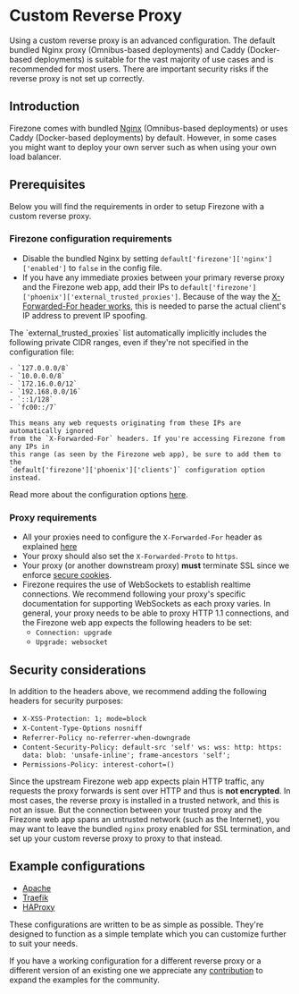 
# Custom Reverse Proxy

<Alert color="warning">
  Using a custom reverse proxy is an advanced configuration. The default bundled
  Nginx proxy (Omnibus-based deployments) and Caddy (Docker-based deployments)
  is suitable for the vast majority of use cases and is recommended for most
  users. There are important security risks if the reverse proxy is not set up
  correctly.
</Alert>

## Introduction

Firezone comes with bundled [Nginx](https://www.nginx.com) (Omnibus-based
deployments) or uses Caddy (Docker-based deployments) by default. However, in
some cases you might want to deploy your own server such as when using your own
load balancer.

## Prerequisites

Below you will find the requirements in order to setup Firezone with a custom
reverse proxy.

### Firezone configuration requirements

- Disable the bundled Nginx by setting `default['firezone']['nginx']['enabled']`
  to `false` in the config file.
- If you have any immediate proxies between your primary reverse proxy and the
  Firezone web app, add their IPs to
  `default['firezone']['phoenix']['external_trusted_proxies']`. Because of the
  way the
  [X-Forwarded-For header works](https://developer.mozilla.org/en-US/docs/Web/HTTP/Headers/X-Forwarded-For),
  this is needed to parse the actual client's IP address to prevent IP spoofing.

<Alert color="info">
<div>
    The `external_trusted_proxies` list automatically implicitly includes the
    following private CIDR ranges, even if they're not specified in the
    configuration file:

    - `127.0.0.0/8`
    - `10.0.0.0/8`
    - `172.16.0.0/12`
    - `192.168.0.0/16`
    - `::1/128`
    - `fc00::/7`

    This means any web requests originating from these IPs are automatically ignored
    from the `X-Forwarded-For` headers. If you're accessing Firezone from any IPs in
    this range (as seen by the Firezone web app), be sure to add them to the
    `default['firezone']['phoenix']['clients']` configuration option instead.

</div>
</Alert>

Read more about the configuration options
[here](/docs/reference/configuration-file).

### Proxy requirements

- All your proxies need to configure the `X-Forwarded-For` header as explained
  [here](https://developer.mozilla.org/en-US/docs/Web/HTTP/Headers/X-Forwarded-For)
- Your proxy should also set the `X-Forwarded-Proto` to `https`.
- Your proxy (or another downstream proxy) **must** terminate SSL since we
  enforce
  [secure cookies](https://developer.mozilla.org/en-US/docs/Web/HTTP/Cookies#restrict_access_to_cookies).
- Firezone requires the use of WebSockets to establish realtime connections. We
  recommend following your proxy's specific documentation for supporting
  WebSockets as each proxy varies. In general, your proxy needs to be able to
  proxy HTTP 1.1 connections, and the Firezone web app expects the following
  headers to be set:
  - `Connection: upgrade`
  - `Upgrade: websocket`

## Security considerations

In addition to the headers above, we recommend adding the following headers for
security purposes:

- `X-XSS-Protection: 1; mode=block`
- `X-Content-Type-Options nosniff`
- `Referrer-Policy no-referrer-when-downgrade`
- `Content-Security-Policy: default-src 'self' ws: wss: http: https: data: blob: 'unsafe-inline'; frame-ancestors 'self';`
- `Permissions-Policy: interest-cohort=()`

Since the upstream Firezone web app expects plain HTTP traffic, any requests the
proxy forwards is sent over HTTP and thus is **not encrypted**. In most cases,
the reverse proxy is installed in a trusted network, and this is not an issue.
But the connection between your trusted proxy and the Firezone web app spans an
untrusted network (such as the Internet), you may want to leave the bundled
`nginx` proxy enabled for SSL termination, and set up your custom reverse proxy
to proxy to that instead.

## Example configurations

- [Apache](/docs/reference/reverse-proxy-templates/apache)
- [Traefik](/docs/reference/reverse-proxy-templates/traefik)
- [HAProxy](/docs/reference/reverse-proxy-templates/haproxy)

These configurations are written to be as simple as possible. They're designed
to function as a simple template which you can customize further to suit your
needs.

If you have a working configuration for a different reverse proxy or a different
version of an existing one we appreciate any
[contribution](https://github.com/firezone/firezone) to expand the examples for
the community.

